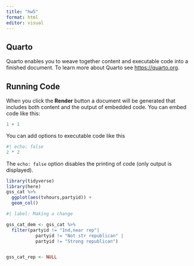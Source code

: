 ```yaml
---
title: "hw5"
format: html
editor: visual
---
```


## Quarto

Quarto enables you to weave together content and executable code into a finished document. To learn more about Quarto see <https://quarto.org>.

## Running Code

When you click the **Render** button a document will be generated that includes both content and the output of embedded code. You can embed code like this:

```r
1 + 1
```

You can add options to executable code like this

```r
#| echo: false
2 * 2
```

The `echo: false` option disables the printing of code (only output is displayed).

```r
library(tidyverse)
library(here)
gss_cat %>% 
  ggplot(aes(tvhours,partyid)) +
  geom_col()
```

```r
#| label: Making a change

gss_cat_dem <- gss_cat %>% 
  filter(partyid != "Ind,near rep"|
           partyid != "Not str republican" |
           partyid != "Strong republican")


gss_cat_rep <- NULL

```
